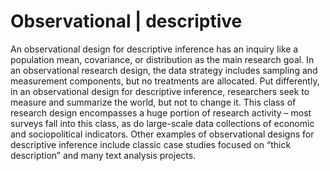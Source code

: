 # Observational | descriptive

An observational design for descriptive inference has an inquiry like a population mean, covariance, or distribution as the main research goal. In an observational research design, the data strategy includes sampling and measurement components, but no treatments are allocated. Put differently, in an observational design for descriptive inference, researchers seek to measure and summarize the world, but not to change it. This class of research design encompasses a huge portion of research activity -- most surveys fall into this class, as do large-scale data collections of economic and sociopolitical indicators. Other examples of observational designs for descriptive inference include classic case studies focused on "thick description" and many text analysis projects.
